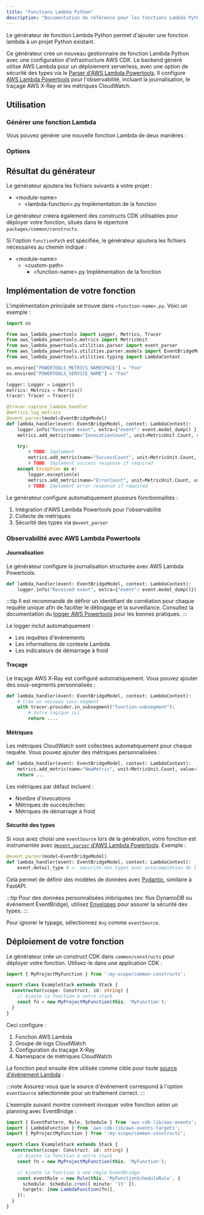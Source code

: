 ```yaml
---
title: "Fonctions Lambda Python"
description: "Documentation de référence pour les fonctions Lambda Python"
---
```





Le générateur de fonction Lambda Python permet d'ajouter une fonction lambda à un projet Python existant.

Ce générateur crée un nouveau gestionnaire de fonction Lambda Python avec une configuration d'infrastructure AWS CDK. Le backend généré utilise AWS Lambda pour un déploiement serverless, avec une option de sécurité des types via le [Parser d'AWS Lambda Powertools](https://docs.powertools.aws.dev/lambda/python/latest/utilities/parser/). Il configure [AWS Lambda Powertools](https://docs.powertools.aws.dev/lambda/python/latest/) pour l'observabilité, incluant la journalisation, le traçage AWS X-Ray et les métriques CloudWatch.

## Utilisation

### Générer une fonction Lambda

Vous pouvez générer une nouvelle fonction Lambda de deux manières :

<RunGenerator generator="py#lambda-function" />

### Options

<GeneratorParameters schema={schema} />

## Résultat du générateur

Le générateur ajoutera les fichiers suivants à votre projet :

<FileTree>

- \<module-name>
  - \<lambda-function>.py Implémentation de la fonction

</FileTree>

Le générateur créera également des constructs CDK utilisables pour déployer votre fonction, situés dans le répertoire `packages/common/constructs`.

Si l'option `functionPath` est spécifiée, le générateur ajoutera les fichiers nécessaires au chemin indiqué :

<FileTree>

- \<module-name>
  - \<custom-path>
    - \<function-name>.py Implémentation de la fonction

</FileTree>

## Implémentation de votre fonction

L'implémentation principale se trouve dans `<function-name>.py`. Voici un exemple :

```python
import os

from aws_lambda_powertools import Logger, Metrics, Tracer
from aws_lambda_powertools.metrics import MetricUnit
from aws_lambda_powertools.utilities.parser import event_parser
from aws_lambda_powertools.utilities.parser.models import EventBridgeModel
from aws_lambda_powertools.utilities.typing import LambdaContext

os.environ["POWERTOOLS_METRICS_NAMESPACE"] = "Foo"
os.environ["POWERTOOLS_SERVICE_NAME"] = "Foo"

logger: Logger = Logger()
metrics: Metrics = Metrics()
tracer: Tracer = Tracer()

@tracer.capture_lambda_handler
@metrics.log_metrics
@event_parser(model=EventBridgeModel)
def lambda_handler(event: EventBridgeModel, context: LambdaContext):
    logger.info("Received event", extra={"event": event.model_dump() })
    metrics.add_metric(name="InvocationCount", unit=MetricUnit.Count, value=1)

    try:
        # TODO: Implement
        metrics.add_metric(name="SuccessCount", unit=MetricUnit.Count, value=1)
        # TODO: Implement success response if required
    except Exception as e:
        logger.exception(e)
        metrics.add_metric(name="ErrorCount", unit=MetricUnit.Count, value=1)
        # TODO: Implement error response if required
```

Le générateur configure automatiquement plusieurs fonctionnalités :

1. Intégration d'AWS Lambda Powertools pour l'observabilité
2. Collecte de métriques  
3. Sécurité des types via `@event_parser`

### Observabilité avec AWS Lambda Powertools

#### Journalisation

Le générateur configure la journalisation structurée avec AWS Lambda Powertools.

```python
def lambda_handler(event: EventBridgeModel, context: LambdaContext):
    logger.info("Received event", extra={"event": event.model_dump()})
```

:::tip
Il est recommandé de définir un identifiant de corrélation pour chaque requête unique afin de faciliter le débogage et la surveillance. Consultez la documentation du [logger AWS Powertools](https://docs.powertools.aws.dev/lambda/python/2.22.0/core/logger/#setting-a-correlation-id) pour les bonnes pratiques.
:::

Le logger inclut automatiquement :

- Les requêtes d'événements
- Les informations de contexte Lambda  
- Les indicateurs de démarrage à froid

#### Traçage

Le traçage AWS X-Ray est configuré automatiquement. Vous pouvez ajouter des sous-segments personnalisés :

```python
def lambda_handler(event: EventBridgeModel, context: LambdaContext):
    # Crée un nouveau sous-segment
    with tracer.provider.in_subsegment("function-subsegment"):
        # Votre logique ici
        return ....
```

#### Métriques

Les métriques CloudWatch sont collectées automatiquement pour chaque requête. Vous pouvez ajouter des métriques personnalisées :

```python
def lambda_handler(event: EventBridgeModel, context: LambdaContext):
    metrics.add_metric(name="NewMetric", unit=MetricUnit.Count, value=1)
    return ...
```

Les métriques par défaut incluent :

- Nombre d'invocations
- Métriques de succès/échec  
- Métriques de démarrage à froid

#### Sécurité des types

Si vous avez choisi une `eventSource` lors de la génération, votre fonction est instrumentée avec [`@event_parser` d'AWS Lambda Powertools](https://docs.powertools.aws.dev/lambda/python/latest/utilities/parser/). Exemple :

```python {3}
@event_parser(model=EventBridgeModel)
def lambda_handler(event: EventBridgeModel, context: LambdaContext):
    event.detail_type # <- sécurité des types avec autocomplétion de l'IDE
```

Cela permet de définir des modèles de données avec [Pydantic](https://docs.pydantic.dev/latest/), similaire à <Link path="guides/fastapi">FastAPI</Link>.

:::tip
Pour des données personnalisées imbriquées (ex: flux DynamoDB ou événement EventBridge), utilisez [Envelopes](https://docs.powertools.aws.dev/lambda/python/latest/utilities/parser/#envelopes) pour assurer la sécurité des types.
:::

Pour ignorer le typage, sélectionnez `Any` comme `eventSource`.

## Déploiement de votre fonction

Le générateur crée un construct CDK dans `common/constructs` pour déployer votre fonction. Utilisez-le dans une application CDK :

```ts
import { MyProjectMyFunction } from ':my-scope/common-constructs';

export class ExampleStack extends Stack {
  constructor(scope: Construct, id: string) {
    // Ajoute la fonction à votre stack
    const fn = new MyProjectMyFunction(this, 'MyFunction');
  }
}
```

Ceci configure :

1. Fonction AWS Lambda
2. Groupe de logs CloudWatch  
3. Configuration du traçage X-Ray
4. Namespace de métriques CloudWatch

La fonction peut ensuite être utilisée comme cible pour toute [source d'événement Lambda](https://docs.powertools.aws.dev/lambda/python/latest/utilities/parser/) :

:::note
Assurez-vous que la source d'événement correspond à l'option `eventSource` sélectionnée pour un traitement correct.
:::

L'exemple suivant montre comment invoquer votre fonction selon un planning avec EventBridge :

```ts
import { EventPattern, Rule, Schedule } from 'aws-cdk-lib/aws-events';
import { LambdaFunction } from 'aws-cdk-lib/aws-events-targets';
import { MyProjectMyFunction } from ':my-scope/common-constructs';

export class ExampleStack extends Stack {
  constructor(scope: Construct, id: string) {
    // Ajoute la fonction à votre stack
    const fn = new MyProjectMyFunction(this, 'MyFunction');

    // Ajoute la fonction à une règle EventBridge
    const eventRule = new Rule(this, 'MyFunctionScheduleRule', {
      schedule: Schedule.cron({ minute: '15' }),
      targets: [new LambdaFunction(fn)],
    });
  }
}
```